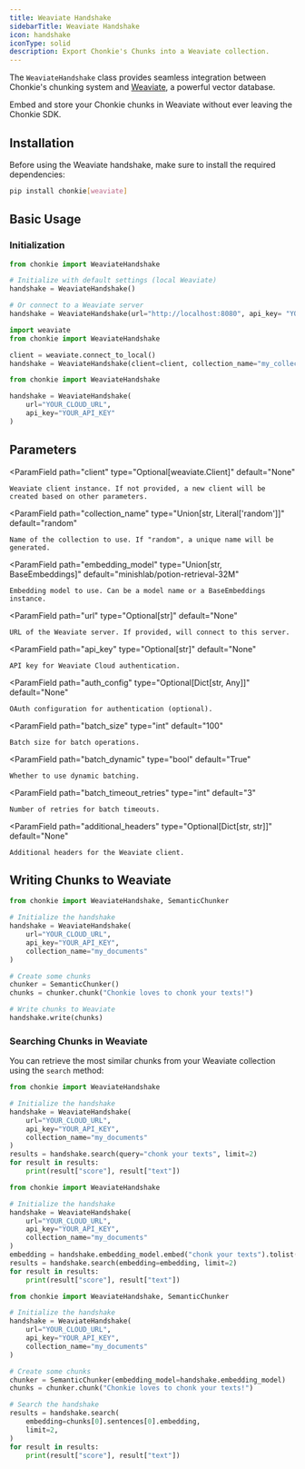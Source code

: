```yaml
---
title: Weaviate Handshake
sidebarTitle: Weaviate Handshake
icon: handshake
iconType: solid
description: Export Chonkie's Chunks into a Weaviate collection.
---
```


The `WeaviateHandshake` class provides seamless integration between Chonkie's chunking system and [Weaviate](https://weaviate.io/), a powerful vector database.

Embed and store your Chonkie chunks in Weaviate without ever leaving the Chonkie SDK.

## Installation

Before using the Weaviate handshake, make sure to install the required dependencies:

```bash
pip install chonkie[weaviate]
```

## Basic Usage

### Initialization
<CodeGroup>

```python Initialize using chonkie
from chonkie import WeaviateHandshake

# Initialize with default settings (local Weaviate)
handshake = WeaviateHandshake()

# Or connect to a Weaviate server
handshake = WeaviateHandshake(url="http://localhost:8080", api_key= "YOUR_API_KEY")
```

```python initialize using the client
import weaviate
from chonkie import WeaviateHandshake

client = weaviate.connect_to_local()
handshake = WeaviateHandshake(client=client, collection_name="my_collection")
```

```python weaviate cloud initialization
from chonkie import WeaviateHandshake

handshake = WeaviateHandshake(
    url="YOUR_CLOUD_URL",
    api_key="YOUR_API_KEY"
)
```
</CodeGroup>

## Parameters

<ParamField
	path="client"
	type="Optional[weaviate.Client]"
	default="None"
>
	Weaviate client instance. If not provided, a new client will be created based on other parameters.
</ParamField>

<ParamField
	path="collection_name"
	type="Union[str, Literal['random']]"
	default="random"
>
	Name of the collection to use. If "random", a unique name will be generated.
</ParamField>

<ParamField
	path="embedding_model"
	type="Union[str, BaseEmbeddings]"
	default="minishlab/potion-retrieval-32M"
>
	Embedding model to use. Can be a model name or a BaseEmbeddings instance.
</ParamField>

<ParamField
	path="url"
	type="Optional[str]"
	default="None"
>
	URL of the Weaviate server. If provided, will connect to this server.
</ParamField>

<ParamField
	path="api_key"
	type="Optional[str]"
	default="None"
>
	API key for Weaviate Cloud authentication.
</ParamField>

<ParamField
	path="auth_config"
	type="Optional[Dict[str, Any]]"
	default="None"
>
	OAuth configuration for authentication (optional).
</ParamField>

<ParamField
	path="batch_size"
	type="int"
	default="100"
>
	Batch size for batch operations.
</ParamField>

<ParamField
	path="batch_dynamic"
	type="bool"
	default="True"
>
	Whether to use dynamic batching.
</ParamField>

<ParamField
	path="batch_timeout_retries"
	type="int"
	default="3"
>
	Number of retries for batch timeouts.
</ParamField>

<ParamField
	path="additional_headers"
	type="Optional[Dict[str, str]]"
	default="None"
>
	Additional headers for the Weaviate client.
</ParamField>


## Writing Chunks to Weaviate

```python
from chonkie import WeaviateHandshake, SemanticChunker    

# Initialize the handshake
handshake = WeaviateHandshake(
    url="YOUR_CLOUD_URL",
    api_key="YOUR_API_KEY",
    collection_name="my_documents"
)

# Create some chunks
chunker = SemanticChunker()
chunks = chunker.chunk("Chonkie loves to chonk your texts!")

# Write chunks to Weaviate
handshake.write(chunks)
```

### Searching Chunks in Weaviate

You can retrieve the most similar chunks from your Weaviate collection using the `search` method:
<CodeGroup>
```python search using a query
from chonkie import WeaviateHandshake

# Initialize the handshake
handshake = WeaviateHandshake(
    url="YOUR_CLOUD_URL",
    api_key="YOUR_API_KEY",
    collection_name="my_documents"
)
results = handshake.search(query="chonk your texts", limit=2)
for result in results:
    print(result["score"], result["text"])
```

```python search using embedding
from chonkie import WeaviateHandshake

# Initialize the handshake
handshake = WeaviateHandshake(
    url="YOUR_CLOUD_URL",
    api_key="YOUR_API_KEY",
    collection_name="my_documents"
)
embedding = handshake.embedding_model.embed("chonk your texts").tolist()
results = handshake.search(embedding=embedding, limit=2)
for result in results:
    print(result["score"], result["text"])
```

```python search using chonkie chunks
from chonkie import WeaviateHandshake, SemanticChunker

# Initialize the handshake
handshake = WeaviateHandshake(
    url="YOUR_CLOUD_URL",
    api_key="YOUR_API_KEY",
    collection_name="my_documents"
)

# Create some chunks
chunker = SemanticChunker(embedding_model=handshake.embedding_model)
chunks = chunker.chunk("Chonkie loves to chonk your texts!")

# Search the handshake
results = handshake.search(
    embedding=chunks[0].sentences[0].embedding, 
    limit=2,
)
for result in results:
    print(result["score"], result["text"])
```
</CodeGroup>

